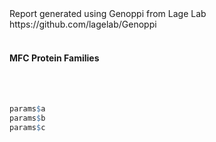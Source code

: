 Report generated using Genoppi from Lage Lab
<br>
  https://github.com/lagelab/Genoppi
<br>
  <br>
  <h4>MFC Protein Families</h4>
  <br>
  <br>
```r
params$a
params$b
params$c
```
